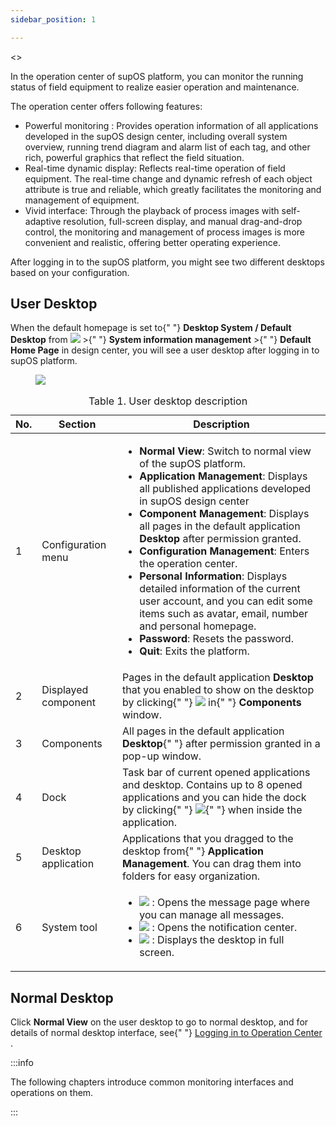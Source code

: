 ```yaml
---
sidebar_position: 1

---
```


<>
  <div>
    <p>
      In the operation center of supOS platform, you can monitor the running
      status of field equipment to realize easier operation and maintenance.
    </p>
    <p>The operation center offers following features:</p>
    <ul id="overview__ul_pfp_xx3_s5b">
      <li>
        Powerful monitoring : Provides operation information of all applications
        developed in the supOS design center, including overall system overview,
        running trend diagram and alarm list of each tag, and other rich,
        powerful graphics that reflect the field situation.
      </li>
      <li>
        Real-time dynamic display: Reflects real-time operation of field
        equipment. The real-time change and dynamic refresh of each object
        attribute is true and reliable, which greatly facilitates the monitoring
        and management of equipment.
      </li>
      <li>
        Vivid interface: Through the playback of process images with
        self-adaptive resolution, full-screen display, and manual drag-and-drop
        control, the monitoring and management of process images is more
        convenient and realistic, offering better operating experience.
      </li>
    </ul>
    <p>
      After logging in to the supOS platform, you might see two different
      desktops based on your configuration.
    </p>
  </div>
  <article
    className="nested1"
    aria-labelledby="ariaid-title2"
    id="user_desktop"
  >

## User Desktop

<div>
      <p>
        When the default homepage is set to{" "}
        <strong>Desktop System / Default Desktop</strong> from <img id="user_desktop__image_wk2_dbj_s5b" src="https://wordpressfreezonex.oss-cn-hangzhou.aliyuncs.com/monitoring/6.png" /> &gt;{" "}
        <strong>System information management</strong> &gt;{" "}
        <strong>Default Home Page</strong> in design center, you will see a user
        desktop after logging in to supOS platform.
      </p>
      <figure className="fignone" id="user_desktop__fig_iqc_5bj_s5b">
        <img id="user_desktop__image_n4j_5bj_s5b" src="https://wordpressfreezonex.oss-cn-hangzhou.aliyuncs.com/monitoring/1.png" />
      </figure>
      <table id="user_desktop__table_kp3_vbj_s5b" className="frame-all">
        <caption>
          <span className="table--title-label">Table 1. </span>
          <span id="user_desktop__title_lp3_vbj_s5b">
            User desktop description
          </span>
        </caption>
        <colgroup>
          <col style={{ width: "17.035775127768314%" }} />
          <col style={{ width: "21.80579216354344%" }} />
          <col style={{ width: "61.15843270868824%" }} />
        </colgroup>
        <thead>
          <tr>
            <th id="user_desktop__table_kp3_vbj_s5b__entry__1">No.</th>
            <th id="user_desktop__table_kp3_vbj_s5b__entry__2">Section</th>
            <th id="user_desktop__table_kp3_vbj_s5b__entry__3">Description</th>
          </tr>
        </thead>
        <tbody>
          <tr>
            <td headers="user_desktop__table_kp3_vbj_s5b__entry__1">1</td>
            <td headers="user_desktop__table_kp3_vbj_s5b__entry__2">
              Configuration menu
            </td>
            <td headers="user_desktop__table_kp3_vbj_s5b__entry__3">
              <ul id="user_desktop__ul_fjw_2cj_s5b">
                <li>
                  <strong>Normal View</strong>: Switch to normal view of the
                  supOS platform.
                </li>
                <li>
                  <strong>Application Management</strong>: Displays all
                  published applications developed in supOS design center
                </li>
                <li>
                  <strong>Component Management</strong>: Displays all pages in
                  the default application <strong>Desktop</strong> after
                  permission granted.
                </li>
                <li>
                  <strong>Configuration Management</strong>: Enters the
                  operation center.
                </li>
                <li>
                  <strong>Personal Information</strong>: Displays detailed
                  information of the current user account, and you can edit some
                  items such as avatar, email, number and personal homepage.
                </li>
                <li>
                  <strong>Password</strong>: Resets the password.
                </li>
                <li>
                  <strong>Quit</strong>: Exits the platform.
                </li>
              </ul>
            </td>
          </tr>
          <tr>
            <td headers="user_desktop__table_kp3_vbj_s5b__entry__1">2</td>
            <td headers="user_desktop__table_kp3_vbj_s5b__entry__2">
              Displayed component
            </td>
            <td headers="user_desktop__table_kp3_vbj_s5b__entry__3">
              Pages in the default application <strong>Desktop</strong> that you
              enabled to show on the desktop by clicking{" "}
              <img id="user_desktop__image_ggf_v2j_s5b" src="https://wordpressfreezonex.oss-cn-hangzhou.aliyuncs.com/monitoring/2.png" /> in{" "}
              <strong>Components</strong> window.
            </td>
          </tr>
          <tr>
            <td headers="user_desktop__table_kp3_vbj_s5b__entry__1">3</td>
            <td headers="user_desktop__table_kp3_vbj_s5b__entry__2">
              Components
            </td>
            <td headers="user_desktop__table_kp3_vbj_s5b__entry__3">
              All pages in the default application <strong>Desktop</strong>{" "}
              after permission granted in a pop-up window.
            </td>
          </tr>
          <tr>
            <td headers="user_desktop__table_kp3_vbj_s5b__entry__1">4</td>
            <td headers="user_desktop__table_kp3_vbj_s5b__entry__2">Dock</td>
            <td headers="user_desktop__table_kp3_vbj_s5b__entry__3">
              Task bar of current opened applications and desktop. Contains up
              to 8 opened applications and you can hide the dock by clicking{" "}
              <img id="user_desktop__image_dgc_zfj_s5b" src="https://wordpressfreezonex.oss-cn-hangzhou.aliyuncs.com/monitoring/7.png" />{" "}
              when inside the application.
            </td>
          </tr>
          <tr>
            <td headers="user_desktop__table_kp3_vbj_s5b__entry__1">5</td>
            <td headers="user_desktop__table_kp3_vbj_s5b__entry__2">
              Desktop application
            </td>
            <td headers="user_desktop__table_kp3_vbj_s5b__entry__3">
              Applications that you dragged to the desktop from{" "}
              <strong>Application Management</strong>. You can drag them into
              folders for easy organization.
            </td>
          </tr>
          <tr>
            <td headers="user_desktop__table_kp3_vbj_s5b__entry__1">6</td>
            <td headers="user_desktop__table_kp3_vbj_s5b__entry__2">
              System tool
            </td>
            <td headers="user_desktop__table_kp3_vbj_s5b__entry__3">
              <ul id="user_desktop__ul_wfn_3fj_s5b">
                <li>
                  <img id="user_desktop__image_as5_kfj_s5b" src="https://wordpressfreezonex.oss-cn-hangzhou.aliyuncs.com/monitoring/3.png" />
                  : Opens the message page where you can manage all messages.
                </li>
                <li>
                  <img id="user_desktop__image_ldf_lfj_s5b" src="https://wordpressfreezonex.oss-cn-hangzhou.aliyuncs.com/monitoring/4.png" />
                  : Opens the notification center.
                </li>
                <li>
                  <img id="user_desktop__image_ill_lfj_s5b" src="https://wordpressfreezonex.oss-cn-hangzhou.aliyuncs.com/monitoring/5.png" />
                  : Displays the desktop in full screen.
                </li>
              </ul>
            </td>
          </tr>
        </tbody>
      </table>
    </div>
  </article>
  <article
    className="nested1"
    aria-labelledby="ariaid-title3"
    id="normal_desktop"
  >

## Normal Desktop

<p>
      Click <strong>Normal View</strong> on the user desktop to go to normal
      desktop, and for details of normal desktop interface, see{" "}
      <a href="../Login#operation-center">
        Logging in to Operation Center
      </a>
      .
    </p>

:::info

The following chapters introduce common monitoring interfaces and operations on them.

:::

  </article>
</>
